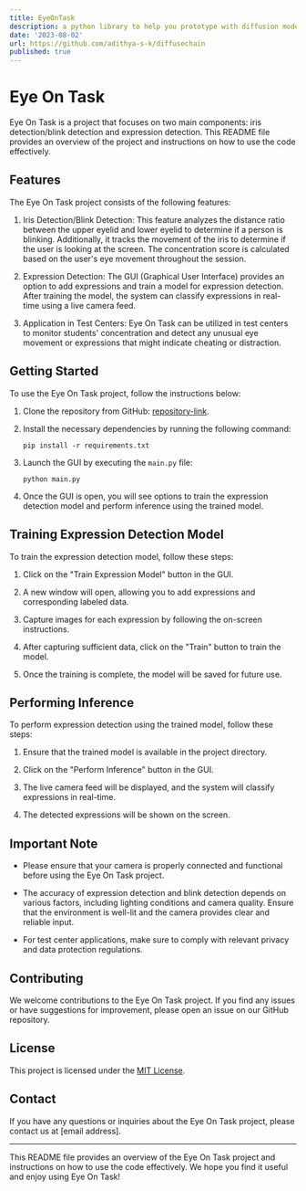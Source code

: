 ```yaml
---
title: EyeOnTask
description: a python library to help you prototype with diffusion models
date: '2023-08-02'
url: https://github.com/adithya-s-k/diffusechain
published: true
---
```


# Eye On Task

Eye On Task is a project that focuses on two main components: iris detection/blink detection and expression detection. This README file provides an overview of the project and instructions on how to use the code effectively.

## Features

The Eye On Task project consists of the following features:

1. Iris Detection/Blink Detection: This feature analyzes the distance ratio between the upper eyelid and lower eyelid to determine if a person is blinking. Additionally, it tracks the movement of the iris to determine if the user is looking at the screen. The concentration score is calculated based on the user's eye movement throughout the session.

2. Expression Detection: The GUI (Graphical User Interface) provides an option to add expressions and train a model for expression detection. After training the model, the system can classify expressions in real-time using a live camera feed.

3. Application in Test Centers: Eye On Task can be utilized in test centers to monitor students' concentration and detect any unusual eye movement or expressions that might indicate cheating or distraction.

## Getting Started

To use the Eye On Task project, follow the instructions below:

1. Clone the repository from GitHub: [repository-link](https://github.com/adithya-s-k/EyeOnTask).

2. Install the necessary dependencies by running the following command:
   ```
   pip install -r requirements.txt
   ```

3. Launch the GUI by executing the `main.py` file:
   ```
   python main.py
   ```

4. Once the GUI is open, you will see options to train the expression detection model and perform inference using the trained model.

## Training Expression Detection Model

To train the expression detection model, follow these steps:

1. Click on the "Train Expression Model" button in the GUI.

2. A new window will open, allowing you to add expressions and corresponding labeled data.

3. Capture images for each expression by following the on-screen instructions.

4. After capturing sufficient data, click on the "Train" button to train the model.

5. Once the training is complete, the model will be saved for future use.

## Performing Inference

To perform expression detection using the trained model, follow these steps:

1. Ensure that the trained model is available in the project directory.

2. Click on the "Perform Inference" button in the GUI.

3. The live camera feed will be displayed, and the system will classify expressions in real-time.

4. The detected expressions will be shown on the screen.

## Important Note

- Please ensure that your camera is properly connected and functional before using the Eye On Task project.

- The accuracy of expression detection and blink detection depends on various factors, including lighting conditions and camera quality. Ensure that the environment is well-lit and the camera provides clear and reliable input.

- For test center applications, make sure to comply with relevant privacy and data protection regulations.

## Contributing

We welcome contributions to the Eye On Task project. If you find any issues or have suggestions for improvement, please open an issue on our GitHub repository.

## License

This project is licensed under the [MIT License](LICENSE).

## Contact

If you have any questions or inquiries about the Eye On Task project, please contact us at [email address].

---

This README file provides an overview of the Eye On Task project and instructions on how to use the code effectively. We hope you find it useful and enjoy using Eye On Task!